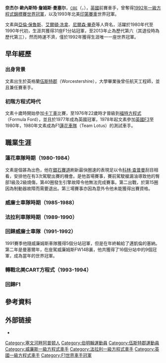 {{NoteTA
|G1=F1
|T=zh-hans:奈杰尔·曼塞尔;zh-hk:尼高·文素;zh-tw:奈傑爾·曼塞爾;
|1=zh-hans:曼塞尔;zh-hk:文素;zh-tw:曼塞爾;
|2=zh-hans:奈杰尔;zh-hk:尼高;zh-tw:奈傑爾;
}}
{{F1 driver 
| name = 尼高·文素<br />Nigel Mansell
| Image = Nigelcropped.jpg 
| Imagesize = 260px 
| nationality   = {{flagicon|United Kingdom}} [[英國|英國]]
| birth_name    = 奈杰尔·歐內斯特·詹姆斯·曼塞尔<br>（Nigel Ernest James Mansell）
| birth_date    = {{birth date and age|1953|8|8|df=y}} 
| birth_place   = {{UK}}[[伍斯特郡|伍斯特郡]][[阿普頓河畔的塞文|阿普頓河畔的塞文]]
| Years         = [[1980年世界一級方程式錦標賽|1980]]－[[1992年世界一級方程式錦標賽|1992]]、[[1994年世界一級方程式錦標賽|1994]]－[[1995年世界一級方程式錦標賽|1995年]] 
| Team(s)       = [[蓮花車隊|蓮花車隊]]、[[威廉姆斯車隊|威廉姆斯車隊]]、[[法拉利車隊|法拉利車隊]]、[[麥拿倫車隊|麥拿倫車隊]] 
| Races         = 191（187次起步）
| Championships = 1（[[1992年世界一級方程式錦標賽|1992年]]）
| Wins          = 31 
| Podiums       = 59 
| Points        = 480（482）<ref name="droppedpoints">Up until 1990, not all points scored by a driver contributed to their final World Championship tally (see list of points scoring systems for more information). Numbers without parentheses are Championship points; numbers in parentheses are total points scored.</ref> 
| Poles         = 32 
| Fastest laps  = 30 
| First race    = [[1980年奧地利大獎賽|1980年奧地利大獎賽]] 
| First win     = [[1985年歐洲大獎賽|1985年歐洲大獎賽]] 
| Last win      = [[1994年澳大利亞大獎賽|1994年澳大利亞大獎賽]]
| Last race     = [[1995年西班牙大獎賽|1995年西班牙大獎賽]] 
}}

'''奈杰尔·歐內斯特·詹姆斯·曼塞尔'''，<small>[[大英帝國勳章|CBE]]</small>（{{lang-en|'''Nigel Ernest James Mansell'''}}，{{bd|1953年|8月8日}}），[[英國|英國]]前賽車手，曾奪得[[1992年一級方程式錦標賽|1992年一級方程式錦標賽]][[F1世界車手冠軍列表|世界冠軍]]，以及1993年北美[[印第賽車|印第賽車]]世界冠軍。

文素與[[亞倫·保魯斯|亞倫·保魯斯]]、[[艾爾頓·冼拿|艾爾頓·冼拿]]、[[尼爾森·畢奇|尼爾森·畢奇]]等人齊名，活躍於1980年代至1990年代初，生涯共獲得31座F1分站冠軍，至2013年止為歷代第六（其退役時為歷代第三），然而時運不濟，僅於1992年獲得生涯唯一一座世界冠軍。

== 早年經歷 ==
=== 出身背景 ===
文素出生於英格蘭[[伍斯特郡|伍斯特郡]]（Worcestershire），大學畢業後曾任航天工程師，並且兼任賽車手。

=== 初階方程式時代 ===
文素十歲時開始參加[[卡丁車|卡丁車]]比賽，至1976年22歲時才晉級到[[福特方程式|福特方程式]]（Formula Ford），並且於1977年成為英國冠軍，1978年起文素參加[[英國F3|英國F3]]至1980年，1980年文素成為F1[[蓮花車隊|蓮花車隊]]（Team Lotus）的測試車手。

== 職業生涯 ==

=== 蓮花車隊時期（1980-1984） ===
文素是個甚為出色{{le|試車員|Test driver}}，他在[[銀石賽道|銀石賽道]]刷新最快圈速的表現足以令[[科林·查普曼|科林·查普曼]]刮目相看，安排他在{{le|1980年一級方程式賽車賽季|1980 Formula One season|1980年}}有3次駕駛{{le|蓮花81|Lotus 81|蓮花81B開發版}}出賽的機會。{{le|1980年奧地利大獎賽|1980 Austrian Grand Prix}}是他首場賽事，賽前駕駛艙漏油導致他的臀部1級及2級燒傷，第40圈發生引擎故障令他無法完成賽事。第二出戰{{le|1980年荷蘭大獎賽|1980 Dutch Grand Prix|荷蘭}}，於第15圈因為制動器故障而需要退出。第三場賽事亦因為意外令他未能獲得出賽資格。

=== 威廉士車隊時期（1985-1988） ===

=== 法拉利車隊時期（1989-1990） ===

=== 回歸威廉士車隊（1991-1992） ===
1991賽季他隨威廉姆斯車隊獲得5個分站冠軍，但是在年終輸給了邁凱倫的塞納。第二年是曼塞爾年，在座駕威廉姆斯FW14B裏，他共獲得了16個分站中的9個冠軍，成為當年的世界冠軍。

=== 轉戰北美CART方程式（1993-1994） ===

=== 回歸F1 ===

== 參考資料 ==
{{reflist|2}}

== 外部链接 ==
* {{Official|http://www.nigelmansell.co.uk/}}
{{威廉姆斯車隊}}
{{F1车手世界冠军}}
{{BBC年度体坛风云人物}}

{{Authority control}}
{{DEFAULTSORT:Mansell, Nigel}}
[[Category:塞文河畔阿普顿人|Category:塞文河畔阿普顿人]]
[[Category:伯明翰運動員|Category:伯明翰運動員]]
[[Category:伍斯特郡運動員|Category:伍斯特郡運動員]]
[[Category:威廉斯一級方程式車手|Category:威廉斯一級方程式車手]]
[[Category:法拉利一級方程式車手|Category:法拉利一級方程式車手]]
[[Category:英國一級方程式車手|Category:英國一級方程式車手]]
[[Category:F1世界車手冠軍|Category:F1世界車手冠軍]]